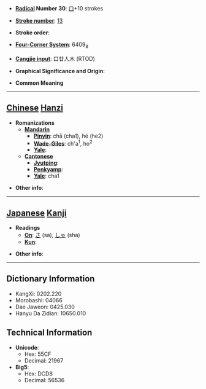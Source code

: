 * '''[[Wiktionary:Chinese radical index| Radical]] Number 30''': [[Wiktionary:Chinese radical index 口|口]]+10 strokes

* '''[[Wiktionary:Chinese total strokes index|Stroke number]]''': [[Wiktionary:Chinese total strokes index 13|13]]

* '''Stroke order''': 

* '''[[Wiktionary:Chinese four corner index|Four-Corner System]]''': 6409<sub>8</sub>

* '''[[Wiktionary:Chinese Cangjie index|Cangjie input]]''': 口廿人木 (RTOD)

* '''Graphical Significance and Origin''': 

* '''Common Meaning'''

----

== [[Chinese]] [[Hanzi]] ==

* '''Romanizations'''
** '''[[Mandarin]]'''
*** '''[[Pinyin]]''': chā (cha1), hé (he2)
*** '''[[Wade-Giles]]''': ch'a<sup>1</sup>, ho<sup>2</sup>
*** '''[[Yale]]''': 
** '''[[Cantonese]]'''
*** '''[[Jyutping]]''':
*** '''[[Penkyamp]]''': 
*** '''[[Yale]]''': cha1

* '''Other info''': 

----

== [[Japanese]] [[Kanji]] ==

* '''Readings'''
** '''[[On]]''': [[さ]] (sa), [[しゃ]] (sha)
** '''[[Kun]]''': 

* '''Other info''':  

----

== Dictionary Information ==

* KangXi: 0202.220
* Morobashi: 04066
* Dae Jaweon: 0425.030
* Hanyu Da Zidian: 10650.010

== Technical Information ==

* '''Unicode''':
** Hex: 55CF
** Decimal: 21967
* '''Big5''':
** Hex: DCD8
** Decimal: 56536